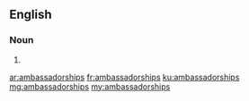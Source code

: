 ==English==

===Noun===
{{head|en|plural}}

# {{plural of|ambassadorship|lang=en}}

[[ar:ambassadorships]]
[[fr:ambassadorships]]
[[ku:ambassadorships]]
[[mg:ambassadorships]]
[[my:ambassadorships]]